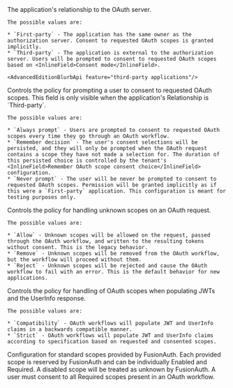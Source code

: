 
<APIBlock>
  <APIField name="Relationship">
    The application's relationship to the OAuth server.

    The possible values are:

    * `First-party` - The application has the same owner as the authorization server. Consent to requested OAuth scopes is granted implicitly.
    * `Third-party` - The application is external to the authorization server. Users will be prompted to consent to requested OAuth scopes based on <InlineField>Consent mode</InlineField>.

    <AdvancedEditionBlurbApi feature="third-party applications"/>
  </APIField>
  <APIField name="Consent mode">
    Controls the policy for prompting a user to consent to requested OAuth scopes. This field is only visible when the application's <InlineField>Relationship</InlineField> is `Third-party`.

    The possible values are:

    * `Always prompt` - Users are prompted to consent to requested OAuth scopes every time they go through an OAuth workflow.
    * `Remember decision` - The user's consent selections will be persisted, and they will only be prompted when the OAuth request contains a scope they have not made a selection for. The duration of this persisted choice is controlled by the tenant's <InlineField>Remember OAuth scope consent choice</InlineField> configuration.
    * `Never prompt` - The user will be never be prompted to consent to requested OAuth scopes. Permission will be granted implicitly as if this were a `First-party` application. This configuration is meant for testing purposes only.
  </APIField>
  <APIField name="Unknown scope policy">
    Controls the policy for handling unknown scopes on an OAuth request.

    The possible values are:

    * `Allow` - Unknown scopes will be allowed on the request, passed through the OAuth workflow, and written to the resulting tokens without consent. This is the legacy behavior.
    * `Remove` - Unknown scopes will be removed from the OAuth workflow, but the workflow will proceed without them.
    * `Reject` - Unknown scopes will be rejected and cause the OAuth workflow to fail with an error. This is the default behavior for new applications.
  </APIField>
  <APIField name="Scope handling policy">
    Controls the policy for handling of OAuth scopes when populating JWTs and the UserInfo response.

    The possible values are:

    * `Compatibility` - OAuth workflows will populate JWT and UserInfo claims in a backwards compatible manner.
    * `Strict` - OAuth workflows will populate JWT and UserInfo claims according to specification based on requested and consented scopes.
  </APIField>
  <APIField name="Provided scopes">
    Configuration for standard scopes provided by FusionAuth. Each provided scope is reserved by FusionAuth and can be individually <InlineField>Enabled</InlineField> and <InlineField>Required</InlineField>. A disabled scope will be treated as unknown by FusionAuth. A user must consent to all <InlineField>Required</InlineField> scopes present in an OAuth workflow.
  </APIField>
</APIBlock>
